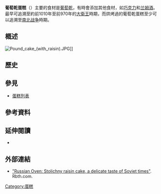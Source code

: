 {{多個問題|
{{Unreferenced|time=2017-06-15T01:21:01+00:00}}
{{Expand|time=2017-06-15T01:21:01+00:00}}
{{expert}}
}}
{{NoteTA
|G1 = Food
|1  = zh-cn:通过; zh-tw:透過; zh-hk:通過;
}}
{{Infobox prepared food
| name = 葡萄干蛋糕
| image = Teekuchen, Miltenberg, Germany.JPG
| caption = 在[[德国|德国]][[米尔滕贝格|米尔滕贝格]]的葡萄干蛋糕
| alternate_name = 
| country = 
| region = 
| national_cuisine = 
| creator = 
| year = 
| mintime = 
| maxtime = 
| type = [[水果蛋糕|水果蛋糕]]
| course = [[點心_(消歧義)|甜點]]
| served = 冷、溫
| main_ingredient = [[葡萄乾|葡萄乾]]、[[面糊|面糊]]
| minor_ingredient = 
| variations = 
| serving_size = 
| calories = 
| protein = 
| fat = 
| carbohydrate = 
| glycemic_index = 
| similar_dish =
| other = 
}}

'''葡萄乾蛋糕'''（{{lang-en|Raisin cake}}）主要的食材是[[葡萄乾|葡萄乾]]，有時會添加其他食材，如[[巧克力|巧克力]]和[[兰姆酒|兰姆酒]]。最早可追溯至約前1010年至前970年的[[大衛王|大衛王]]時期，而烘烤過的葡萄乾蛋糕至少可以追溯至[[南北战争|南北战争]]時期。

== 概述 ==
[[File:Pound_cake_(with_raisin).JPG|thumb]]]]

== 歷史 ==

== 參見 ==
*[[蛋糕列表|蛋糕列表]]

== 參考資料 ==
{{reflist}}

== 延伸閱讀 ==
* {{cite book | last=Smith | first=A. | title=The Oxford Encyclopedia of Food and Drink in America | publisher=OUP USA | series=The Oxford Encyclopedia of Food and Drink in America | issue=v. 2 | year=2013 | isbn=978-0-19-973496-2 | url=http://books.google.com/books?id=DOJMAgAAQBAJ&pg=PA249 | page=249}}

== 外部連結 ==
{{portal box|飲食}}
* [https://rbth.com/multimedia/video/2016/03/11/russian-oven-stolichny-raisin-cake-a-delicate-taste-of-soviet-times_574787 "Russian Oven: Stolichny raisin cake, a delicate taste of Soviet times"]. Rbth.com.
{{蛋糕}}

{{Dessert-stub}}

[[Category:蛋糕|Category:蛋糕]]